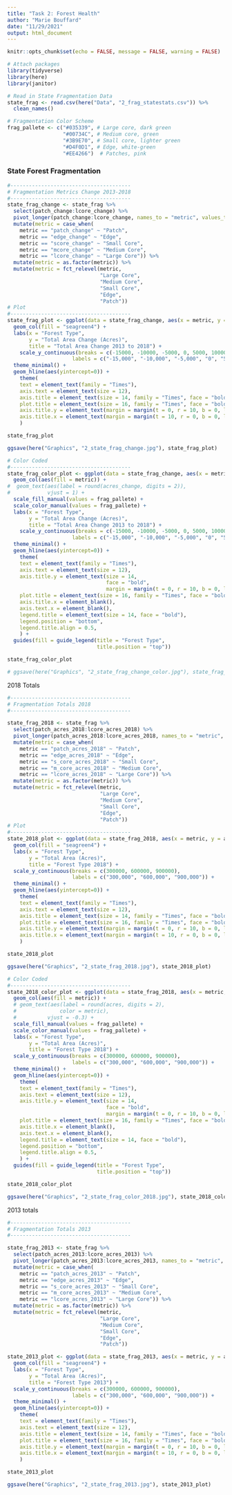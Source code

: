 ```yaml
---
title: "Task 2: Forest Health"
author: "Marie Bouffard"
date: "11/29/2021"
output: html_document
---
```


```r
knitr::opts_chunk$set(echo = FALSE, message = FALSE, warning = FALSE)
```

```r
# Attach packages
library(tidyverse)
library(here)
library(janitor)

# Read in State Fragmentation Data
state_frag <- read.csv(here("Data", "2_frag_statestats.csv")) %>% 
  clean_names()

# Fragmentation Color Scheme
frag_pallete <- c("#035339", # Large core, dark green
                  "#00734C", # Medium core, green
                  "#3B9E70", # Small core, lighter green
                  "#D4F0D1", # Edge, white-green
                  "#EE4266")  # Patches, pink 

```

### State Forest Fragmentation
```r
#---------------------------------------
# Fragmentation Metrics Change 2013-2018
#---------------------------------------
state_frag_change <- state_frag %>% 
  select(patch_change:lcore_change) %>% 
  pivot_longer(patch_change:lcore_change, names_to = "metric", values_to = "acres_change") %>% 
  mutate(metric = case_when(
    metric == "patch_change" ~ "Patch",
    metric == "edge_change" ~ "Edge",
    metric == "score_change" ~ "Small Core",
    metric == "mcore_change" ~ "Medium Core",
    metric == "lcore_change" ~ "Large Core")) %>% 
  mutate(metric = as.factor(metric)) %>% 
  mutate(metric = fct_relevel(metric,
                              "Large Core",
                              "Medium Core",
                              "Small Core",
                              "Edge",
                              "Patch"))
# Plot
#---------------------------------------
state_frag_plot <- ggplot(data = state_frag_change, aes(x = metric, y = acres_change)) +
  geom_col(fill = "seagreen4") +
  labs(x = "Forest Type", 
       y = "Total Area Change (Acres)",
       title = "Total Area Change 2013 to 2018") +
    scale_y_continuous(breaks = c(-15000, -10000, -5000, 0, 5000, 10000),
                     labels = c("-15,000", "-10,000", "-5,000", "0", "5,000", "10,000")) +
  theme_minimal() +
  geom_hline(aes(yintercept=0)) +
    theme(
    text = element_text(family = "Times"),
    axis.text = element_text(size = 12),
    axis.title = element_text(size = 14, family = "Times", face = "bold"),
    plot.title = element_text(size = 16, family = "Times", face = "bold"),
    axis.title.y = element_text(margin = margin(t = 0, r = 10, b = 0, l = 0)),
    axis.title.x = element_text(margin = margin(t = 10, r = 0, b = 0, l = 0))
    )

state_frag_plot

ggsave(here("Graphics", "2_state_frag_change.jpg"), state_frag_plot)

# Color Coded
#---------------------------------------
state_frag_color_plot <- ggplot(data = state_frag_change, aes(x = metric, y = acres_change)) +
  geom_col(aes(fill = metric)) +
#  geom_text(aes(label = round(acres_change, digits = 2)),
#            vjust = 1) +
  scale_fill_manual(values = frag_pallete) +
  scale_color_manual(values = frag_pallete) +
  labs(x = "Forest Type", 
       y = "Total Area Change (Acres)",
       title = "Total Area Change 2013 to 2018") +
    scale_y_continuous(breaks = c(-15000, -10000, -5000, 0, 5000, 10000),
                     labels = c("-15,000", "-10,000", "-5,000", "0", "5,000", "10,000")) +
  theme_minimal() +
  geom_hline(aes(yintercept=0)) +
    theme(
    text = element_text(family = "Times"),
    axis.text = element_text(size = 12),
    axis.title.y = element_text(size = 14, 
                                face = "bold", 
                                margin = margin(t = 0, r = 10, b = 0, l = 0)),
    plot.title = element_text(size = 16, family = "Times", face = "bold"),
    axis.title.x = element_blank(),
    axis.text.x = element_blank(),
    legend.title = element_text(size = 14, face = "bold"),
    legend.position = "bottom",
    legend.title.align = 0.5,
    ) +
  guides(fill = guide_legend(title = "Forest Type", 
                             title.position = "top"))

state_frag_color_plot

# ggsave(here("Graphics", "2_state_frag_change_color.jpg"), state_frag_color_plot)

```
2018 Totals
```r

#---------------------------------------
# Fragmentation Totals 2018
#---------------------------------------

state_frag_2018 <- state_frag %>% 
  select(patch_acres_2018:lcore_acres_2018) %>% 
  pivot_longer(patch_acres_2018:lcore_acres_2018, names_to = "metric", values_to = "acres") %>% 
  mutate(metric = case_when(
    metric == "patch_acres_2018" ~ "Patch",
    metric == "edge_acres_2018" ~ "Edge",
    metric == "s_core_acres_2018" ~ "Small Core",
    metric == "m_core_acres_2018" ~ "Medium Core",
    metric == "lcore_acres_2018" ~ "Large Core")) %>% 
  mutate(metric = as.factor(metric)) %>% 
  mutate(metric = fct_relevel(metric,
                              "Large Core",
                              "Medium Core",
                              "Small Core",
                              "Edge",
                              "Patch"))
# Plot
#---------------------------------------
state_2018_plot <- ggplot(data = state_frag_2018, aes(x = metric, y = acres)) +
  geom_col(fill = "seagreen4") +
  labs(x = "Forest Type", 
       y = "Total Area (Acres)",
       title = "Forest Type 2018") +
  scale_y_continuous(breaks = c(300000, 600000, 900000),
                     labels = c("300,000", "600,000", "900,000")) +
  theme_minimal() +
  geom_hline(aes(yintercept=0)) +
    theme(
    text = element_text(family = "Times"),
    axis.text = element_text(size = 12),
    axis.title = element_text(size = 14, family = "Times", face = "bold"),
    plot.title = element_text(size = 16, family = "Times", face = "bold"),
    axis.title.y = element_text(margin = margin(t = 0, r = 10, b = 0, l = 0)),
    axis.title.x = element_text(margin = margin(t = 10, r = 0, b = 0, l = 0))
    )

state_2018_plot

ggsave(here("Graphics", "2_state_frag_2018.jpg"), state_2018_plot)

# Color Coded
#---------------------------------------
state_2018_color_plot <- ggplot(data = state_frag_2018, aes(x = metric, y = acres)) +
  geom_col(aes(fill = metric)) +
  # geom_text(aes(label = round(acres, digits = 2),
  #              color = metric),
  #          vjust = -0.3) +
  scale_fill_manual(values = frag_pallete) +
  scale_color_manual(values = frag_pallete) +
  labs(x = "Forest Type", 
       y = "Total Area (Acres)",
       title = "Forest Type 2018") +
  scale_y_continuous(breaks = c(300000, 600000, 900000),
                     labels = c("300,000", "600,000", "900,000")) +
  theme_minimal() +
  geom_hline(aes(yintercept=0)) +
    theme(
    text = element_text(family = "Times"),
    axis.text = element_text(size = 12),
    axis.title.y = element_text(size = 14, 
                                face = "bold", 
                                margin = margin(t = 0, r = 10, b = 0, l = 0)),
    plot.title = element_text(size = 16, family = "Times", face = "bold"),
    axis.title.x = element_blank(),
    axis.text.x = element_blank(),
    legend.title = element_text(size = 14, face = "bold"),
    legend.position = "bottom",
    legend.title.align = 0.5,
    ) +
  guides(fill = guide_legend(title = "Forest Type", 
                             title.position = "top"))

state_2018_color_plot

ggsave(here("Graphics", "2_state_frag_color_2018.jpg"), state_2018_color_plot)

```
2013 totals
```r

#---------------------------------------
# Fragmentation Totals 2013
#---------------------------------------

state_frag_2013 <- state_frag %>% 
  select(patch_acres_2013:lcore_acres_2013) %>% 
  pivot_longer(patch_acres_2013:lcore_acres_2013, names_to = "metric", values_to = "acres") %>% 
  mutate(metric = case_when(
    metric == "patch_acres_2013" ~ "Patch",
    metric == "edge_acres_2013" ~ "Edge",
    metric == "s_core_acres_2013" ~ "Small Core",
    metric == "m_core_acres_2013" ~ "Medium Core",
    metric == "lcore_acres_2013" ~ "Large Core")) %>% 
  mutate(metric = as.factor(metric)) %>% 
  mutate(metric = fct_relevel(metric,
                              "Large Core",
                              "Medium Core",
                              "Small Core",
                              "Edge",
                              "Patch"))

state_2013_plot <- ggplot(data = state_frag_2013, aes(x = metric, y = acres)) +
  geom_col(fill = "seagreen4") +
  labs(x = "Forest Type", 
       y = "Total Area (Acres)",
       title = "Forest Type 2013") +
  scale_y_continuous(breaks = c(300000, 600000, 900000),
                     labels = c("300,000", "600,000", "900,000")) +
  theme_minimal() +
  geom_hline(aes(yintercept=0)) +
    theme(
    text = element_text(family = "Times"),
    axis.text = element_text(size = 12),
    axis.title = element_text(size = 14, family = "Times", face = "bold"),
    plot.title = element_text(size = 16, family = "Times", face = "bold"),
    axis.title.y = element_text(margin = margin(t = 0, r = 10, b = 0, l = 0)),
    axis.title.x = element_text(margin = margin(t = 10, r = 0, b = 0, l = 0))
    )

state_2013_plot

ggsave(here("Graphics", "2_state_frag_2013.jpg"), state_2013_plot)

```
